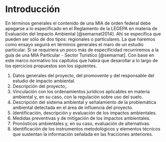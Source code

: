 # Introducción

En términos generales el contenido de una MIA de orden federal debe
apegarse a lo especificado en el Reglamento de la LEGEPA en materia de
Evaluación del Impacto Ambiental [@semarnat2014]. Ahí se especifica que
pueden ser sólo de dos tipos: regionales o particulares. La que haremos
como ensayo seguirá en términos generales el maro de un estudio
particular. Si se requiriera un poco más de especificidad recurriremos a
la guía de una MIA Particular - Sector Turistico [@semarnat]. Con base
en este marco normativo los capítulos que habrá que desarollar a lo
largo de los ejercicios propuestos son los siguientes.

1.  Datos generales del proyecto, del promovente y del responsable del
    estudio de impacto ambiental.
2.  Descripción del proyecto;.
3.  Vinculación con los ordenamientos jurídicos aplicables en materia
    ambiental y, en su caso, con la regulación sobre uso del suelo.
4.  Descripción del sistema ambiental y señalamiento de la problemática ambiental detectada en el área de influencia del proyecto.
5.  Identificación, descripción y evaluación de los impactos ambientales.
6.  Medidas preventivas y de mitigación de los impactos ambientales.
7.  Pronósticos ambientales y, en su caso, evaluación de alternativas.
8.  Identificación de los instrumentos metodológicos y elementos técnicos que sustentan la información señalada en las fracciones anteriores.
